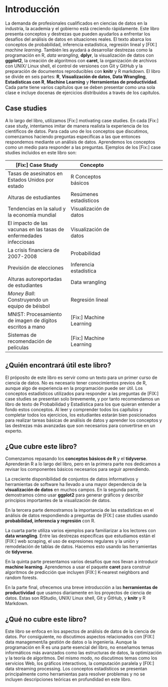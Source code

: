 # Introducción {-}

La demanda de profesionales cualificados en ciencias de datos en la industria, la academia y el gobierno está creciendo rápidamente. Este libro presenta conceptos y destrezas que pueden ayudarlos a enfrentar los desafíos del análisis de datos en situaciones reales. El texto abarca los conceptos de probabilidad, inferencia estadística, regresión lineal y [FIX:] _machine learning_. También les ayudará a desarrollar destrezas como la programación en R, _data wrangling_, __dplyr__, la visualización de datos con __ggplot2__, la creación de algoritmos con __caret__, la organización de archivos con UNIX/ Linux shell, el control de versiones con Git y GitHub y la preparación de documentos reproducibles con __knitr__ y R markdown. El libro se divide en seis partes: __R__, __Visualización de datos__, __Data Wrangling__, __Estadísticas con R__, __Machine Learning__ y __Herramientas de productividad__. Cada parte tiene varios capítulos que se deben presentar como una sola clase e incluye docenas de ejercicios distribuidos a través de los capítulos.

## Case studies {-}

A lo largo del libro, utilizamos [Fix:] motivating case studies. En cada [Fix:] case study, intentamos imitar de manera realista la experiencia de los científicos de datos. Para cada uno de los conceptos que discutimos, comenzamos haciendo preguntas específicas a las que entonces respondemos mediante un análisis de datos. Aprendemos los conceptos como un medio para responder a las preguntas. Ejemplos de los [Fix:] case studies incluidos en este libro son:

| [Fix:] Case Study | Concepto |
| ---- | ---| --- |
| Tasas de asesinatos en Estados Unidos por estado | R Conceptos básicos |
| Alturas de estudiantes | Resúmenes estadísticos |
| Tendencias en la salud y la economía mundial | Visualización de datos |
| El impacto de las vacunas en las tasas de enfermedades infecciosas | Visualización de datos |
| La crisis financiera de 2007-2008 | Probabilidad |
| Previsión de elecciones | Inferencia estadística |
| Alturas autoreportadas de estudiantes | Data wrangling |
| _Money Ball_: Construyendo un equipo de béisbol | Regresión lineal |
| MNIST: Procesamiento de imagen de dígitos escritos a mano | [Fix:] Machine Learning |
| Sistemas de recomendación de películas | [Fix:] Machine Learning |

## ¿Quién encontrará útil este libro? {-}

El próposito de este libro es servir como un texto para un primer curso de ciencia de datos. No es necesario tener conocimientos previos de R, aunque algo de experiencia en la programación puede ser útil. Los conceptos estadísticos utilizados para responder a las preguntas de [FIX:] case studies se presentan solo brevemente, y por tanto recomendamos un libro de texto de Probabilidad y Estadística para los que quieran entender a fondo estos conceptos. Al leer y comprender todos los capítulos y completar todos los ejercicios, los estudiantes estarán bien posicionados para realizar tareas básicas de análisis de datos y aprender los conceptos y las destrezas más avanzadas que son necesarios para convertirse en un experto.

## ¿Que cubre este libro? {-}

Comenzamos repasando los **conceptos básicos de R** y el __tidyverse__. Aprenderán R a lo largo del libro, pero en la primera parte nos dedicamos a revisar los componentes básicos necesarios para seguir aprendiendo.

La creciente disponibilidad de conjuntos de datos informativos y herramientas de software ha llevado a una mayor dependencia de la **visualización de datos** en muchos campos. En la segunda parte, demostramos cómo usar __ggplot2__ para generar gráficos y describir principios importantes de la visualización de datos.

En la tercera parte demostramos la importancia de las estadísticas en el análisis de datos respondiendo a preguntas de [FIX:] case studies usando **probabilidad, inferencia y regresión** con R.

La cuarta parte utiliza varios ejemplos para familiarizar a los lectores con **data wrangling**. Entre las destrezas específicas que estudiamos están el [FIX:] web scraping, el uso de expresiones regulares y la unión y remodelación de tablas de datos. Hacemos esto usando las herramientas de __tidyverse__.

En la quinta parte presentamos varios desafíos que nos llevan a introducir **machine learning**. Aprendemos a usar el paquete __caret__ para construir algoritmos de predicción que incluyen [FIX:] K-nearest neighbors and random forests.

En la parte final, ofrecemos una breve introducción a las **herramientas de productividad** que usamos diariamente en los proyectos de ciencia de datos. Estas son RStudio, UNIX/ Linux shell, Git y GitHub, y __knitr__ y R Markdown.

## ¿Qué no cubre este libro? {-}

Este libro se enfoca en los aspectos de análisis de datos de la ciencia de datos. Por consiguiente, no discutimos aspectos relacionados con [FIX:] data management/la gestión de datos o la ingeniería. Aunque la programación en R es una parte esencial del libro, no enseñamos temas informáticos más avanzados como las estructuras de datos, la optimización y la teoría de algoritmos. Del mismo modo, no discutimos temas como los servicios Web, los gráficos interactivos, la computación paralela y [FIX:] data streaming processing. Los conceptos estadísticos se presentan principalmente como herramientas para resolver problemas y no se incluyen descripciones teóricas en profundidad en este libro.



